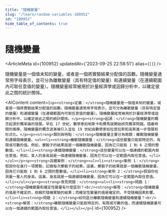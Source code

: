 ```yaml
---
title: "隨機變量"
slug: "/learn/random-variables-100952"
id: "100952"
hide_table_of_contents: true
---
```



# 隨機變量

<ArticleMeta id={100952} updatedAt={'2023-09-25 22:58:51'} alias={`[]`} />
<div className='border-solid border-b border-t-0 my-4 border-[var(--ifm-color-gray-300)]' />

隨機變量是一個值未知的變量，或者是一個將實驗結果分配值的函數。隨機變量通常用字母表示，並可分為離散變量（具有特定值的變量）和連續變量（在連續範圍內可取任意值的變量）。隨機變量經常被用於計量經濟學或迴歸分析中，以確定彼此之間的統計關係。

<AIContent content={`<p><strong>定義：</strong>隨機變量是一個值未知的變量，或者是一個將實驗結果分配值的函數。隨機變量通常用字母表示，並可分為離散變量（具有特定值的變量）和連續變量（在連續範圍內可取任意值的變量）。隨機變量經常被用於計量經濟學或迴歸分析中，以確定彼此之間的統計關係。</p><p><strong>起源：</strong>隨機變量的概念起源於概率論的發展。早在 17 世紀，數學家如帕斯卡和費馬就開始研究概率問題。隨着時間的推移，隨機變量的概念逐漸被引入並在 19 世紀由數學家如拉普拉斯和高斯進一步發展和形式化。</p><p><strong>類別與特點：</strong>隨機變量主要分為兩類：離散隨機變量和連續隨機變量。<ul><li><strong>離散隨機變量：</strong>這些變量只能取特定的、有限或可數的值。例如，擲骰子的結果就是一個離散隨機變量，因為它只能取 1 到 6 之間的整數值。</li><li><strong>連續隨機變量：</strong>這些變量可以在一個連續的範圍內取任意值。例如，某人的身高就是一個連續隨機變量，因為它可以在一定範圍內取任意值。</li></ul></p><p><strong>具體案例：</strong><ul><li><strong>案例 1：</strong>假設你在進行一項實驗，記錄每次擲骰子的結果。這裏，擲骰子的結果就是一個離散隨機變量，因為它只能取 1 到 6 之間的整數值。</li><li><strong>案例 2：</strong>假設你在測量一羣人的身高。這裏，身高就是一個連續隨機變量，因為它可以在一定範圍內取任意值。</li></ul></p><p><strong>常見問題：</strong><ul><li><strong>問題 1：</strong>隨機變量和確定性變量有什麼區別？<br/><strong>解答：</strong>隨機變量的值是不確定的，依賴於隨機實驗的結果；而確定性變量的值是確定的，不受隨機因素影響。</li><li><strong>問題 2：</strong>如何區分離散隨機變量和連續隨機變量？<br/><strong>解答：</strong>離散隨機變量只能取特定的、有限或可數的值，而連續隨機變量可以在一個連續的範圍內取任意值。</li></ul></p>`} id={100952} />
